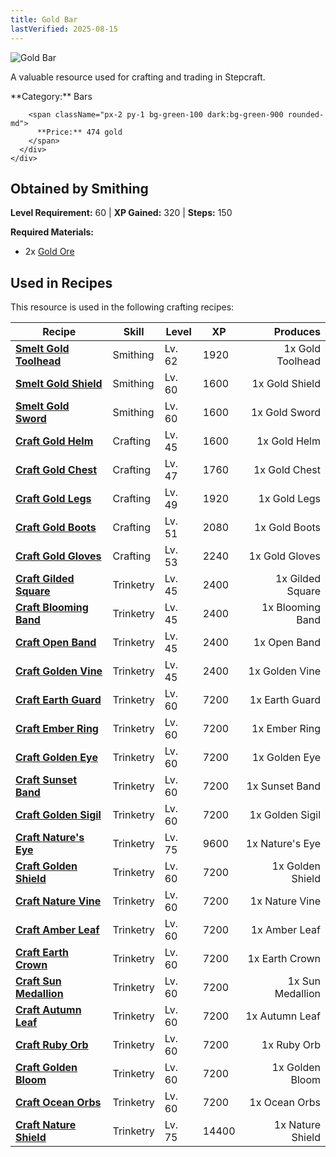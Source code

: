 ```yaml
---
title: Gold Bar
lastVerified: 2025-08-15
---
```


<div className="flex items-start gap-6 mb-8">
  <div className="flex-shrink-0">
    <img src="/assets/resources/smithing/gold_bar.png" alt="Gold Bar" className="w-24 h-24 border rounded-lg" />
  </div>
  <div className="flex-1">
    <div className="space-y-2">
      <p className="text-lg text-muted-foreground">A valuable resource used for crafting and trading in Stepcraft.</p>
      <div className="flex flex-wrap gap-4 text-sm">
        <span className="px-2 py-1 bg-blue-100 dark:bg-blue-900 rounded-md">
          **Category:** Bars
        </span>
        
        <span className="px-2 py-1 bg-green-100 dark:bg-green-900 rounded-md">
          **Price:** 474 gold
        </span>
      </div>
    </div>
  </div>
</div>

## Obtained by Smithing
**Level Requirement:** 60 | **XP Gained:** 320 | **Steps:** 150


**Required Materials:**
- 2x [Gold Ore](/docs/resources/individual/gold_ore)


## Used in Recipes

This resource is used in the following crafting recipes:

| Recipe | Skill | Level | XP | Produces |
|--------|-------|-------|----|---------:|
| **[Smelt Gold Toolhead](/docs/resources/individual/gold_toolhead)** | Smithing | Lv. 62 | 1920 | 1x Gold Toolhead |
| **[Smelt Gold Shield](/docs/items/individual/gold_shield)** | Smithing | Lv. 60 | 1600 | 1x Gold Shield |
| **[Smelt Gold Sword](/docs/items/individual/gold_sword)** | Smithing | Lv. 60 | 1600 | 1x Gold Sword |
| **[Craft Gold Helm](/docs/items/individual/gold_helm)** | Crafting | Lv. 45 | 1600 | 1x Gold Helm |
| **[Craft Gold Chest](/docs/items/individual/gold_chest)** | Crafting | Lv. 47 | 1760 | 1x Gold Chest |
| **[Craft Gold Legs](/docs/items/individual/gold_legs)** | Crafting | Lv. 49 | 1920 | 1x Gold Legs |
| **[Craft Gold Boots](/docs/items/individual/gold_boots)** | Crafting | Lv. 51 | 2080 | 1x Gold Boots |
| **[Craft Gold Gloves](/docs/items/individual/gold_gloves)** | Crafting | Lv. 53 | 2240 | 1x Gold Gloves |
| **[Craft Gilded Square](/docs/items/individual/gilded_square)** | Trinketry | Lv. 45 | 2400 | 1x Gilded Square |
| **[Craft Blooming Band](/docs/items/individual/blooming_band)** | Trinketry | Lv. 45 | 2400 | 1x Blooming Band |
| **[Craft Open Band](/docs/items/individual/open_band)** | Trinketry | Lv. 45 | 2400 | 1x Open Band |
| **[Craft Golden Vine](/docs/items/individual/golden_vine)** | Trinketry | Lv. 45 | 2400 | 1x Golden Vine |
| **[Craft Earth Guard](/docs/items/individual/earth_guard)** | Trinketry | Lv. 60 | 7200 | 1x Earth Guard |
| **[Craft Ember Ring](/docs/items/individual/ember_ring)** | Trinketry | Lv. 60 | 7200 | 1x Ember Ring |
| **[Craft Golden Eye](/docs/items/individual/golden_eye)** | Trinketry | Lv. 60 | 7200 | 1x Golden Eye |
| **[Craft Sunset Band](/docs/items/individual/sunset_band)** | Trinketry | Lv. 60 | 7200 | 1x Sunset Band |
| **[Craft Golden Sigil](/docs/items/individual/golden_sigil)** | Trinketry | Lv. 60 | 7200 | 1x Golden Sigil |
| **[Craft Nature's Eye](/docs/items/individual/natures_eye)** | Trinketry | Lv. 75 | 9600 | 1x Nature's Eye |
| **[Craft Golden Shield](/docs/items/individual/golden_shield)** | Trinketry | Lv. 60 | 7200 | 1x Golden Shield |
| **[Craft Nature Vine](/docs/items/individual/nature_vine)** | Trinketry | Lv. 60 | 7200 | 1x Nature Vine |
| **[Craft Amber Leaf](/docs/items/individual/amber_leaf)** | Trinketry | Lv. 60 | 7200 | 1x Amber Leaf |
| **[Craft Earth Crown](/docs/items/individual/earth_crown)** | Trinketry | Lv. 60 | 7200 | 1x Earth Crown |
| **[Craft Sun Medallion](/docs/items/individual/sun_medallion)** | Trinketry | Lv. 60 | 7200 | 1x Sun Medallion |
| **[Craft Autumn Leaf](/docs/items/individual/autumn_leaf)** | Trinketry | Lv. 60 | 7200 | 1x Autumn Leaf |
| **[Craft Ruby Orb](/docs/items/individual/ruby_orb)** | Trinketry | Lv. 60 | 7200 | 1x Ruby Orb |
| **[Craft Golden Bloom](/docs/items/individual/golden_bloom)** | Trinketry | Lv. 60 | 7200 | 1x Golden Bloom |
| **[Craft Ocean Orbs](/docs/items/individual/ocean_orbs)** | Trinketry | Lv. 60 | 7200 | 1x Ocean Orbs |
| **[Craft Nature Shield](/docs/items/individual/nature_shield)** | Trinketry | Lv. 75 | 14400 | 1x Nature Shield |

